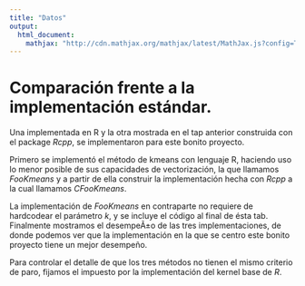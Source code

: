 ---
title: "Datos"
output: 
  html_document:
    mathjax: "http://cdn.mathjax.org/mathjax/latest/MathJax.js?config=TeX-AMS-MML_HTMLorMML"
---

# Comparación frente a la implementación estándar.

Una implementada en R y la otra mostrada en el tap anterior construida con el package *Rcpp*, se implementaron para este bonito proyecto.

Primero se implementó el método de kmeans con lenguaje R, haciendo uso lo menor posible de sus capacidades de vectorización, la que  llamamos *FooKmeans* y a partir de ella construir la implementación hecha con *Rcpp* a la cual llamamos *CFooKmeans*.

La implementación de *FooKmeans* en contraparte no requiere de hardcodear el parámetro $k$, y se incluye el código al final de ésta tab.
Finalmente mostramos el desempeÃ±o de las tres implementaciones, de donde podemos ver que la implementación en la que se centro este bonito proyecto tiene un mejor desempeño.
  
Para controlar el detalle de que los tres métodos no tienen el mismo criterio de paro, fijamos el impuesto por la implementación del kernel base de *R*.

